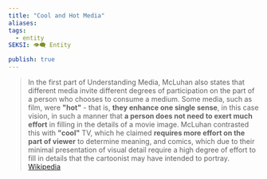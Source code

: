 ```yaml
---
title: "Cool and Hot Media"
aliases: 
tags:
  - entity
SEKSI: 👁️‍🗨️ Entity

publish: true
---
```



> In the first part of Understanding Media, McLuhan also states that different media invite different degrees of participation on the part of a person who chooses to consume a medium. Some media, such as film, were **"hot"** - that is, **they enhance one single sense**, in this case vision, in such a manner that **a person does not need to exert much effort** in filling in the details of a movie image. McLuhan contrasted this with **"cool"** TV, which he claimed **requires more effort on the part of viewer** to determine meaning, and comics, which due to their minimal presentation of visual detail require a high degree of effort to fill in details that the cartoonist may have intended to portray. 
> [Wikipedia](https://en.wikipedia.org/wiki/Understanding_Media#%22Hot%22_and_%22cool%22_media)
